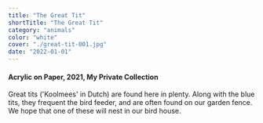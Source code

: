 ```yaml
---
title: "The Great Tit"
shortTitle: "The Great Tit"
category: "animals"
color: "white"
cover: "./great-tit-001.jpg"
date: "2022-01-01"
---
```

    
#### Acrylic on Paper, 2021, My Private Collection
    
Great tits ('Koolmees' in Dutch) are found here in plenty. Along with the blue tits, they frequent the bird feeder, and are often found on our garden fence. We hope that one of these will nest in our bird house.